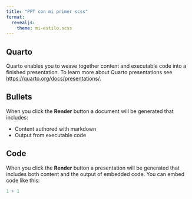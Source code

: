 ```yaml
---
title: "PPT con mi primer scss"
format: 
  revealjs:
    theme: mi-estilo.scss
---
```


## Quarto

Quarto enables you to weave together content and executable code into a finished presentation. To learn more about Quarto presentations see <https://quarto.org/docs/presentations/>.

## Bullets

When you click the **Render** button a document will be generated that includes:

-   Content authored with markdown
-   Output from executable code

## Code {background-transition="fade" background-color="#B7D9F6"}

When you click the **Render** button a presentation will be generated that includes both content and the output of embedded code. You can embed code like this:

```r
1 + 1
```
